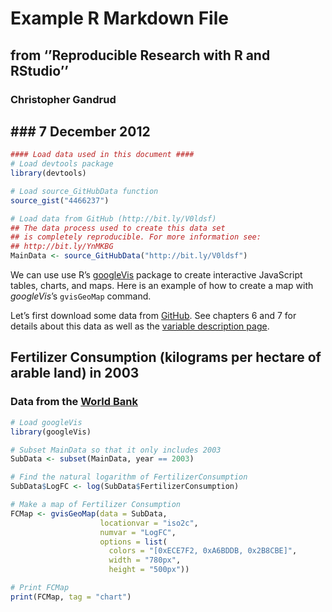 # Example R Markdown File
## from ''Reproducible Research with R and RStudio''
### Christopher Gandrud
### 7 December 2012
-----------

```r
#### Load data used in this document #### 
# Load devtools package
library(devtools)

# Load source_GitHubData function
source_gist("4466237")

# Load data from GitHub (http://bit.ly/V0ldsf)
## The data process used to create this data set
## is completely reproducible. For more information see:
## http://bit.ly/YnMKBG
MainData <- source_GitHubData("http://bit.ly/V0ldsf")
```

We can use use R's [googleVis](http://code.google.com/p/google-motion-charts-with-r/#Examples) package to create interactive JavaScript tables, charts, and maps. Here is an example of how to create a map with *googleVis*'s `gvisGeoMap` command. 

Let's first download some data from [GitHub](https://github.com/). See chapters 6 and 7 for details about this data as well as the [variable description page](https://github.com/christophergandrud/Rep-Res-Examples/blob/master/DataGather_Merge/MainData_VariableDescriptions.md).

## Fertilizer Consumption (kilograms per hectare of arable land) in 2003
### Data from the [World Bank](http://data.worldbank.org/indicator/AG.CON.FERT.ZS)

```r
# Load googleVis
library(googleVis)

# Subset MainData so that it only includes 2003
SubData <- subset(MainData, year == 2003)

# Find the natural logarithm of FertilizerConsumption
SubData$LogFC <- log(SubData$FertilizerConsumption)

# Make a map of Fertilizer Consumption
FCMap <- gvisGeoMap(data = SubData,
                    locationvar = "iso2c",
                    numvar = "LogFC",
                    options = list(
                      colors = "[0xECE7F2, 0xA6BDDB, 0x2B8CBE]",
                      width = "780px",
                      height = "500px"))

# Print FCMap
print(FCMap, tag = "chart")
```

